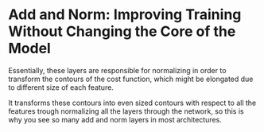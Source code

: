 # Add and Norm: Improving Training Without Changing the Core of the Model

Essentially, these layers are responsible for normalizing in order to transform the contours of the cost function, which might be elongated due to different size of each feature.

It transforms these contours into even sized contours with respect to all the features trough normalizing all the layers through the network, so this is why you see so many add and norm layers in most architectures.